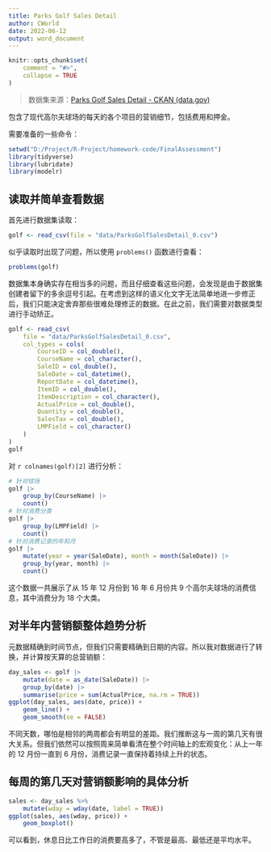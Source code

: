 ```yaml
---
title: Parks Golf Sales Detail
author: CWorld
date: 2022-06-12
output: word_document
---
```


```r
knitr::opts_chunk$set(
    comment = "#>",
    collapse = TRUE
)
```

> 数据集来源：[Parks Golf Sales Detail - CKAN (data.gov)](https://catalog.data.gov/dataset/parks-golf-sales-detail)

包含了现代高尔夫球场的每天的各个项目的营销细节，包括费用和押金。

需要准备的一些命令：

```r
setwd("D:/Project/R-Project/homework-code/FinalAssessment")
library(tidyverse)
library(lubridate)
library(modelr)
```

## 读取并简单查看数据

首先进行数据集读取：

```r
golf <- read_csv(file = "data/ParksGolfSalesDetail_0.csv")
```

似乎读取时出现了问题，所以使用 `problems()` 函数进行查看：

```r
problems(golf)
```

数据集本身确实存在相当多的问题，而且仔细查看这些问题，会发现是由于数据集创建者留下的多余逗号引起。在考虑到这样的语义化文字无法简单地进一步修正后，我们只能决定舍弃那些很难处理修正的数据。在此之前，我们需要对数据类型进行手动矫正。

```r
golf <- read_csv(
    file = "data/ParksGolfSalesDetail_0.csv",
    col_types = cols(
        CourseID = col_double(),
        CourseName = col_character(),
        SaleID = col_double(),
        SaleDate = col_datetime(),
        ReportDate = col_datetime(),
        ItemID = col_double(),
        ItemDescription = col_character(),
        ActualPrice = col_double(),
        Quantity = col_double(),
        SalesTax = col_double(),
        LMPField = col_character()
    )
)
golf
```

对 `r colnames(golf)[2]` 进行分析：

```r
# 针对球场
golf |>
    group_by(CourseName) |>
    count()
# 针对消费分类
golf |>
    group_by(LMPField) |>
    count()
# 针对消费记录的年和月
golf |>
    mutate(year = year(SaleDate), month = month(SaleDate)) |>
    group_by(year, month) |>
    count()
```

这个数据一共展示了从 15 年 12 月份到 16 年 6 月份共 9 个高尔夫球场的消费信息，其中消费分为 18 个大类。

## 对半年内营销额整体趋势分析

元数据精确到时间节点，但我们只需要精确到日期的内容。所以我对数据进行了转换，并计算按天算的总营销额：

```r
day_sales <- golf |>
    mutate(date = as_date(SaleDate)) |>
    group_by(date) |>
    summarise(price = sum(ActualPrice, na.rm = TRUE))
ggplot(day_sales, aes(date, price)) +
    geom_line() +
    geom_smooth(se = FALSE)
```

不同天数，哪怕是相邻的两周都会有明显的差距。我们推断这与一周的第几天有很大关系。但我们依然可以按照周来简单看清在整个时间轴上的宏观变化：从上一年的 12 月份一直到 6 月份，消费记录一直保持着持续上升的状态。

## 每周的第几天对营销额影响的具体分析

```r
sales <- day_sales %>%
    mutate(wday = wday(date, label = TRUE))
ggplot(sales, aes(wday, price)) +
    geom_boxplot()
```

可以看到，休息日比工作日的消费要高多了，不管是最高、最低还是平均水平。